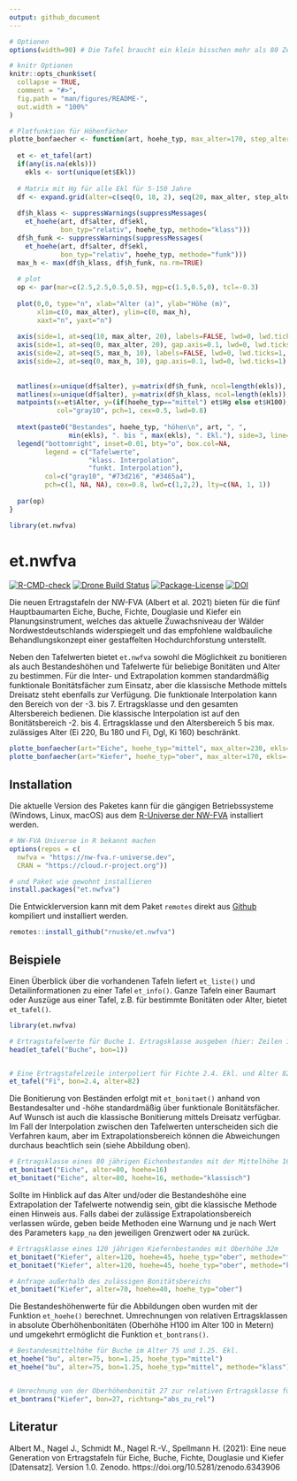 ```yaml
---
output: github_document
---
```


<!-- README.md is generated from README.Rmd. Please edit that file -->

```r

# Optionen
options(width=90) # Die Tafel braucht ein klein bisschen mehr als 80 Zeichen

# knitr Optionen
knitr::opts_chunk$set(
  collapse = TRUE,
  comment = "#>",
  fig.path = "man/figures/README-",
  out.width = "100%"
)

# Plotfunktion für Höhenfächer
plotte_bonfaecher <- function(art, hoehe_typ, max_alter=170, step_alter=5, ekls=NA){
  
  et <- et_tafel(art)
  if(any(is.na(ekls)))
    ekls <- sort(unique(et$Ekl))
  
  # Matrix mit Hg für alle Ekl für 5-150 Jahre
  df <- expand.grid(alter=c(seq(0, 18, 2), seq(20, max_alter, step_alter)), ekl=ekls)
  
  df$h_klass <- suppressWarnings(suppressMessages( 
    et_hoehe(art, df$alter, df$ekl, 
             bon_typ="relativ", hoehe_typ, methode="klass")))
  df$h_funk <- suppressWarnings(suppressMessages( 
    et_hoehe(art, df$alter, df$ekl, 
             bon_typ="relativ", hoehe_typ, methode="funk")))
  max_h <- max(df$h_klass, df$h_funk, na.rm=TRUE)
  
  # plot
  op <- par(mar=c(2.5,2.5,0.5,0.5), mgp=c(1.5,0.5,0), tcl=-0.3)
  
  plot(0,0, type="n", xlab="Alter (a)", ylab="Höhe (m)",
       xlim=c(0, max_alter), ylim=c(0, max_h),
       xaxt="n", yaxt="n")
  
  axis(side=1, at=seq(10, max_alter, 20), labels=FALSE, lwd=0, lwd.ticks=1, tcl=par("tcl")*2/3)
  axis(side=1, at=seq(0, max_alter, 20), gap.axis=0.1, lwd=0, lwd.ticks=1)
  axis(side=2, at=seq(5, max_h, 10), labels=FALSE, lwd=0, lwd.ticks=1, tcl=par("tcl")*2/3)
  axis(side=2, at=seq(0, max_h, 10), gap.axis=0.1, lwd=0, lwd.ticks=1)
  
  
  matlines(x=unique(df$alter), y=matrix(df$h_funk, ncol=length(ekls)), col="#3465a4", lty=1)
  matlines(x=unique(df$alter), y=matrix(df$h_klass, ncol=length(ekls)), col="#73d216", lty=1)
  matpoints(x=et$Alter, y=(if(hoehe_typ=="mittel") et$Hg else et$H100), 
            col="gray10", pch=1, cex=0.5, lwd=0.8)
  
  mtext(paste0("Bestandes", hoehe_typ, "höhen\n", art, ", ",
               min(ekls), ". bis ", max(ekls), ". Ekl."), side=3, line=-2.1, adj=0.02)
  legend("bottomright", inset=0.01, bty="o", box.col=NA,
         legend = c("Tafelwerte",
                    "klass. Interpolation", 
                    "funkt. Interpolation"),
         col=c("gray10", "#73d216", "#3465a4"), 
         pch=c(1, NA, NA), cex=0.8, lwd=c(1,2,2), lty=c(NA, 1, 1))
  
  par(op)
}

library(et.nwfva)
```


# et.nwfva

<!-- badges: start -->
[![R-CMD-check](https://github.com/rnuske/et.nwfva/actions/workflows/R-CMD-check.yaml/badge.svg)](https://github.com/rnuske/et.nwfva/actions/workflows/R-CMD-check.yaml) 
[![Drone Build Status](https://cloud.drone.io/api/badges/rnuske/et.nwfva/status.svg)](https://cloud.drone.io/rnuske/et.nwfva) 
[![Package-License](https://img.shields.io/badge/license-GPL--2-brightgreen.svg?style=flat)](https://www.gnu.org/licenses/gpl-2.0.html) 
[![DOI](https://zenodo.org/badge/DOI/10.5281/zenodo.7207596.svg)](https://doi.org/10.5281/zenodo.7207596) 
<!-- badges: end -->

Die neuen Ertragstafeln der NW-FVA (Albert et al. 2021) bieten für die fünf Hauptbaumarten Eiche, Buche, Fichte, Douglasie und Kiefer ein Planungsinstrument, welches das aktuelle Zuwachsniveau der Wälder Nordwestdeutschlands widerspiegelt und das empfohlene waldbauliche Behandlungskonzept einer gestaffelten Hochdurchforstung unterstellt.

Neben den Tafelwerten bietet `et.nwfva` sowohl die Möglichkeit zu bonitieren als auch Bestandeshöhen und Tafelwerte für beliebige Bonitäten und Alter zu bestimmen. Für die Inter- und Extrapolation kommen standardmäßig funktionale Bonitätsfächer zum Einsatz, aber die klassische Methode mittels Dreisatz steht ebenfalls zur Verfügung. Die funktionale Interpolation kann den Bereich von der -3. bis 7. Ertragsklasse und den gesamten Altersbereich bedienen. Die klassische Interpolation ist auf den Bonitätsbereich -2. bis 4. Ertragsklasse und den Altersbereich 5 bis max. zulässiges Alter (Ei 220, Bu 180 und Fi, Dgl, Ki 160) beschränkt.


```r

plotte_bonfaecher(art="Eiche", hoehe_typ="mittel", max_alter=230, ekls=-3:7)
plotte_bonfaecher(art="Kiefer", hoehe_typ="ober", max_alter=170, ekls=-3:7)
```


## Installation

Die aktuelle Version des Paketes kann für die gängigen Betriebssysteme (Windows, Linux, macOS) aus dem [R-Universe der NW-FVA](https://nw-fva.r-universe.dev) installiert werden.

```r
# NW-FVA Universe in R bekannt machen
options(repos = c(
  nwfva = "https://nw-fva.r-universe.dev",
  CRAN = "https://cloud.r-project.org"))

# und Paket wie gewohnt installieren
install.packages("et.nwfva")
```

Die Entwicklerversion kann mit dem Paket `remotes` direkt aus [Github](https://github.com/rnuske/et.nwfva)  kompiliert und installiert werden.

```r
remotes::install_github("rnuske/et.nwfva")
```


## Beispiele

Einen Überblick über die vorhandenen Tafeln liefert `et_liste()` und Detailinformationen zu einer Tafel `et_info()`. Ganze Tafeln einer Baumart oder Auszüge aus einer Tafel, z.B. für bestimmte Bonitäten oder Alter, bietet `et_tafel()`.  

```r
library(et.nwfva)

# Ertragstafelwerte für Buche 1. Ertragsklasse ausgeben (hier: Zeilen 1 bis 6)
head(et_tafel("Buche", bon=1))


# Eine Ertragstafelzeile interpoliert für Fichte 2.4. Ekl. und Alter 82
et_tafel("Fi", bon=2.4, alter=82)
```


Die Bonitierung von Beständen erfolgt mit `et_bonitaet()` anhand von Bestandesalter und -höhe standardmäßig über funktionale Bonitätsfächer. Auf Wunsch ist auch die klassische Bonitierung mittels Dreisatz verfügbar. Im Fall der Interpolation zwischen den Tafelwerten unterscheiden sich die Verfahren kaum, aber im Extrapolationsbereich können die Abweichungen durchaus beachtlich sein (siehe Abbildung oben).

```r

# Ertragsklasse eines 80 jährigen Eichenbestandes mit der Mittelhöhe 16m
et_bonitaet("Eiche", alter=80, hoehe=16)
et_bonitaet("Eiche", alter=80, hoehe=16, methode="klassisch")

```


Sollte im Hinblick auf das Alter und/oder die Bestandeshöhe eine Extrapolation der Tafelwerte notwendig sein, gibt die klassische Methode einen Hinweis aus. Falls dabei der zulässige Extrapolationsbereich verlassen würde, geben beide Methoden eine Warnung und je nach Wert des Parameters `kapp_na` den jeweiligen Grenzwert oder `NA` zurück.

```r
# Ertragsklasse eines 120 jährigen Kiefernbestandes mit Oberhöhe 32m
et_bonitaet("Kiefer", alter=120, hoehe=45, hoehe_typ="ober", methode="funktional")
et_bonitaet("Kiefer", alter=120, hoehe=45, hoehe_typ="ober", methode="klassisch")

# Anfrage außerhalb des zulässigen Bonitätsbereichs
et_bonitaet("Kiefer", alter=70, hoehe=40, hoehe_typ="ober")

```


Die Bestandeshöhenwerte für die Abbildungen oben wurden mit der Funktion `et_hoehe()` berechnet. Umrechnungen von relativen Ertragsklassen in absolute Oberhöhenbonitäten (Oberhöhe H100 im Alter 100 in Metern) und umgekehrt ermöglicht die Funktion `et_bontrans()`.

```r
# Bestandesmittelhöhe für Buche im Alter 75 und 1.25. Ekl.
et_hoehe("bu", alter=75, bon=1.25, hoehe_typ="mittel")
et_hoehe("bu", alter=75, bon=1.25, hoehe_typ="mittel", methode="klass")


# Umrechnung von der Oberhöhenbonität 27 zur relativen Ertragsklasse für Kiefer
et_bontrans("Kiefer", bon=27, richtung="abs_zu_rel")

```


## Literatur
Albert M., Nagel J., Schmidt M., Nagel R.-V., Spellmann H. (2021): Eine neue
  Generation von Ertragstafeln für Eiche, Buche, Fichte, Douglasie und Kiefer
  [Datensatz]. Version 1.0. Zenodo. https://doi.org/10.5281/zenodo.6343906
